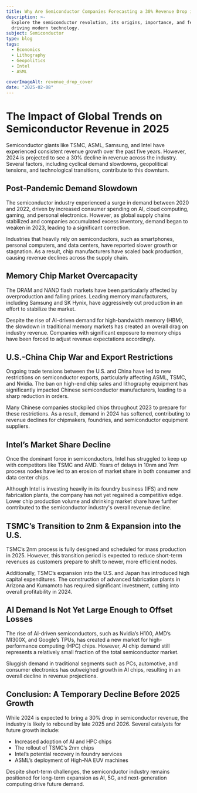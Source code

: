 ```yaml
---
title: Why Are Semiconductor Companies Forecasting a 30% Revenue Drop in 2024?
description: >-
  Explore the semiconductor revolution, its origins, importance, and features
  driving modern technology.
subject: Semiconductor
type: blog
tags:
  - Economics
  - Lithography
  - Geopolitics
  - Intel
  - ASML

coverImageAlt: revenue_drop_cover
date: "2025-02-08"
---
```


# The Impact of Global Trends on Semiconductor Revenue in 2025

Semiconductor giants like TSMC, ASML, Samsung, and Intel have experienced consistent revenue growth over the past five years. However, 2024 is projected to see a 30% decline in revenue across the industry. Several factors, including cyclical demand slowdowns, geopolitical tensions, and technological transitions, contribute to this downturn.

## Post-Pandemic Demand Slowdown

The semiconductor industry experienced a surge in demand between 2020 and 2022, driven by increased consumer spending on AI, cloud computing, gaming, and personal electronics. However, as global supply chains stabilized and companies accumulated excess inventory, demand began to weaken in 2023, leading to a significant correction.

Industries that heavily rely on semiconductors, such as smartphones, personal computers, and data centers, have reported slower growth or stagnation. As a result, chip manufacturers have scaled back production, causing revenue declines across the supply chain.

## Memory Chip Market Overcapacity

The DRAM and NAND flash markets have been particularly affected by overproduction and falling prices. Leading memory manufacturers, including Samsung and SK Hynix, have aggressively cut production in an effort to stabilize the market.

Despite the rise of AI-driven demand for high-bandwidth memory (HBM), the slowdown in traditional memory markets has created an overall drag on industry revenue. Companies with significant exposure to memory chips have been forced to adjust revenue expectations accordingly.

## U.S.-China Chip War and Export Restrictions

Ongoing trade tensions between the U.S. and China have led to new restrictions on semiconductor exports, particularly affecting ASML, TSMC, and Nvidia. The ban on high-end chip sales and lithography equipment has significantly impacted Chinese semiconductor manufacturers, leading to a sharp reduction in orders.

Many Chinese companies stockpiled chips throughout 2023 to prepare for these restrictions. As a result, demand in 2024 has softened, contributing to revenue declines for chipmakers, foundries, and semiconductor equipment suppliers.

## Intel’s Market Share Decline

Once the dominant force in semiconductors, Intel has struggled to keep up with competitors like TSMC and AMD. Years of delays in 10nm and 7nm process nodes have led to an erosion of market share in both consumer and data center chips.

Although Intel is investing heavily in its foundry business (IFS) and new fabrication plants, the company has not yet regained a competitive edge. Lower chip production volume and shrinking market share have further contributed to the semiconductor industry's overall revenue decline.

## TSMC’s Transition to 2nm & Expansion into the U.S.

TSMC’s 2nm process is fully designed and scheduled for mass production in 2025. However, this transition period is expected to reduce short-term revenues as customers prepare to shift to newer, more efficient nodes.

Additionally, TSMC’s expansion into the U.S. and Japan has introduced high capital expenditures. The construction of advanced fabrication plants in Arizona and Kumamoto has required significant investment, cutting into overall profitability in 2024.

## AI Demand Is Not Yet Large Enough to Offset Losses

The rise of AI-driven semiconductors, such as Nvidia’s H100, AMD’s MI300X, and Google’s TPUs, has created a new market for high-performance computing (HPC) chips. However, AI chip demand still represents a relatively small fraction of the total semiconductor market.

Sluggish demand in traditional segments such as PCs, automotive, and consumer electronics has outweighed growth in AI chips, resulting in an overall decline in revenue projections.

## Conclusion: A Temporary Decline Before 2025 Growth

While 2024 is expected to bring a 30% drop in semiconductor revenue, the industry is likely to rebound by late 2025 and 2026. Several catalysts for future growth include:

- Increased adoption of AI and HPC chips
- The rollout of TSMC’s 2nm chips
- Intel’s potential recovery in foundry services
- ASML’s deployment of High-NA EUV machines

Despite short-term challenges, the semiconductor industry remains positioned for long-term expansion as AI, 5G, and next-generation computing drive future demand.
